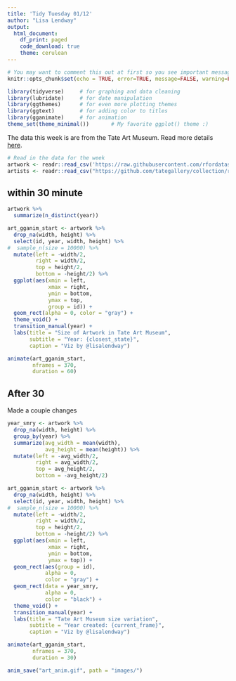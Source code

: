 ```yaml
---
title: 'Tidy Tuesday 01/12'
author: "Lisa Lendway"
output: 
  html_document:
    df_print: paged
    code_download: true
    theme: cerulean
---
```


```r
# You may want to comment this out at first so you see important messages and warnings
knitr::opts_chunk$set(echo = TRUE, error=TRUE, message=FALSE, warning=FALSE)
```

```r
library(tidyverse)     # for graphing and data cleaning
library(lubridate)     # for date manipulation
library(ggthemes)      # for even more plotting themes
library(ggtext)        # for adding color to titles
library(gganimate)     # for animation
theme_set(theme_minimal())       # My favorite ggplot() theme :)
```

The data this week is are from the Tate Art Museum. Read more details [here](https://github.com/rfordatascience/tidytuesday/blob/master/data/2021/2021-01-12/readme.md). 

```r
# Read in the data for the week
artwork <- readr::read_csv('https://raw.githubusercontent.com/rfordatascience/tidytuesday/master/data/2021/2021-01-12/artwork.csv')
artists <- readr::read_csv("https://github.com/tategallery/collection/raw/master/artist_data.csv")

```


## within 30 minute

```r
artwork %>% 
  summarize(n_distinct(year))
```



```r
art_gganim_start <- artwork %>% 
  drop_na(width, height) %>% 
  select(id, year, width, height) %>% 
#  sample_n(size = 10000) %>% 
  mutate(left = -width/2,
         right = width/2,
         top = height/2, 
         bottom = -height/2) %>% 
  ggplot(aes(xmin = left,
             xmax = right,
             ymin = bottom,
             ymax = top,
             group = id)) +
  geom_rect(alpha = 0, color = "gray") +
  theme_void() +
  transition_manual(year) +
  labs(title = "Size of Artwork in Tate Art Museum",
       subtitle = "Year: {closest_state}",
       caption = "Viz by @lisalendway")

animate(art_gganim_start, 
        nframes = 370,
        duration = 60)
```



## After 30

Made a couple changes

```r

year_smry <- artwork %>% 
  drop_na(width, height) %>% 
  group_by(year) %>% 
  summarize(avg_width = mean(width),
            avg_height = mean(height)) %>% 
  mutate(left = -avg_width/2,
         right = avg_width/2,
         top = avg_height/2,
         bottom = -avg_height/2)

art_gganim_start <- artwork %>% 
  drop_na(width, height) %>% 
  select(id, year, width, height) %>% 
#  sample_n(size = 10000) %>% 
  mutate(left = -width/2,
         right = width/2,
         top = height/2, 
         bottom = -height/2) %>% 
  ggplot(aes(xmin = left,
             xmax = right,
             ymin = bottom,
             ymax = top)) +
  geom_rect(aes(group = id),
            alpha = 0, 
            color = "gray") +
  geom_rect(data = year_smry,
            alpha = 0,
            color = "black") +
  theme_void() +
  transition_manual(year) +
  labs(title = "Tate Art Museum size variation",
       subtitle = "Year created: {current_frame}",
       caption = "Viz by @lisalendway")

animate(art_gganim_start, 
        nframes = 370,
        duration = 30)

anim_save("art_anim.gif", path = "images/")
```








